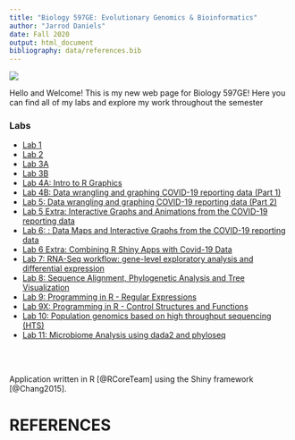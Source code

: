 ---
title: "Biology 597GE: Evolutionary Genomics & Bioinformatics"
author: "Jarrod Daniels"
date: Fall 2020
output: html_document
bibliography: data/references.bib
---
![](bunny.jpeg)

Hello and Welcome! This is my new web page for Biology 597GE! Here you can find all of my labs and explore my work throughout the semester

### Labs

* [Lab 1](Lab1_JarrodDaniels_F20.html)
* [Lab 2](Lab2_JarrodDaniels_F20.html)
* [Lab 3A](lab3A_JarrodDaniels_F20.html)
* [Lab 3B](Lab3B_JarrodDaniels_F20.html)
* [Lab 4A: Intro to R Graphics](Lab4B_JarrodDaniels_F20.html)
* [Lab 4B: Data wrangling and graphing COVID-19 reporting data (Part 1)](Lab4A_JarrodDaniels_F20.html)
* [Lab 5: Data wrangling and graphing COVID-19 reporting data (Part 2)](Lab5_JarrodDaniels_F20.html)
* [Lab 5 Extra: Interactive Graphs and Animations from the COVID-19 reporting data](Lab5_Extra_JarrodDaniels_F20.html)
* [Lab 6: : Data Maps and Interactive Graphs from the COVID-19 reporting data](Lab6_JarrodDaniels_F20.html)
* [Lab 6 Extra: Combining R Shiny Apps with Covid-19 Data](https://jcdaniels20.shinyapps.io/Lab_6x/)
* [Lab 7: RNA-Seq workflow: gene-level exploratory analysis and differential expression](Lab7_JarrodDaniels_FullF20.html)
* [Lab 8: Sequence Alignment, Phylogenetic Analysis and Tree Visualization](Lab8_JarrodDaniels_F20.html)
* [Lab 9: Programming in R - Regular Expressions](Lab9A_JarrodDaniels_F20.html)
* [Lab 9X: Programming in R - Control Structures and Functions](Lab9X_JarrodDaniels_F20.html)
* [Lab 10: Population genomics based on high throughput sequencing (HTS)](Lab10_JarrodDaniels_F20.html)
* [Lab 11: Microbiome Analysis using dada2 and phyloseq](Lab11_Daniels_Jarrod.html)

<br />
<br />

Application written in R [@RCoreTeam] using the Shiny framework [@Chang2015].

# REFERENCES